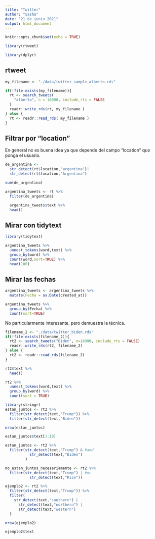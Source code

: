 ```yaml
---
title: "Twitter"
author: "Sasha"
date: "21 de junio 2021"
output: html_document
---
```


```r
knitr::opts_chunk$set(echo = TRUE)

library(rtweet)

library(dplyr)
```

## rtweet 

```r
my_filename <- "./data/twitter_sample_alberto.rds"

if(!file.exists(my_filename)){
  rt <- search_tweets(
    "alberto", n = 18000, include_rts = FALSE
  )
  readr::write_rds(rt, my_filename )
} else {
  rt <- readr::read_rds( my_filename )
}
```



## Filtrar por "location"

En general no es buena idea ya que depende del campo "location" que ponga el usuario.

```r
de_argentina <- 
  str_detect(rt$location,"argentina")|
  str_detect(rt$location,"Argentina")

sum(de_argentina)

argentina_tweets <- rt %>% 
  filter(de_argentina)
```

```r
  argentina_tweets$text %>% 
  head()
```

## Mirar con tidytext

```r
library(tidytext)

argentina_tweets %>% 
  unnest_tokens(word,text) %>% 
  group_by(word) %>% 
  count(word,sort=TRUE) %>% 
  head(100)
```

## Mirar las fechas

```r
argentina_tweets <- argentina_tweets %>% 
  mutate(Fecha = as.Date(created_at))
```

```r
argentina_tweets %>% 
  group_by(Fecha) %>% 
  count(sort=TRUE)
```
No particularmente interesante, pero demuestra la técnica.


```r
filename_2 <- "./data/twitter_biden.rds"
if(!file.exists(filename_2)){
  rt2 <- search_tweets("Biden", n=18000, include_rts = FALSE)
  readr::write_rds(rt2, filename_2)
} else {
  rt2 <- readr::read_rds(filename_2)
}
```

```r
rt2$text %>% 
  head()
```

```r
rt2 %>% 
  unnest_tokens(word,text) %>% 
  group_by(word) %>% 
  count(sort = TRUE)
```

```r
library(stringr)
estan_juntos <- rt2 %>% 
  filter(str_detect(text,"Trump")) %>% 
  filter(str_detect(text,"Biden"))
```

```r
nrow(estan_juntos)
```

```r
estan_juntos$text[1:10]
```

```r
estan_juntos <- rt2 %>% 
  filter(str_detect(text,"Trump") & #and
           str_detect(text,"Biden")
         )
```

```r
no_estan_juntos_necesariamente <- rt2 %>% 
  filter(str_detect(text,"Trump") | #or
           str_detect(text,"Rise"))
```

```r
ejemplo2 <- rt2 %>% 
  filter(str_detect(text,"Trump")) %>% 
  filter(
    str_detect(text,"southern") | 
      str_detect(text,"northern") | 
      str_detect(text,"western") 
  )
```

```r
nrow(ejemplo2)
```
```r
ejemplo2$text
```

